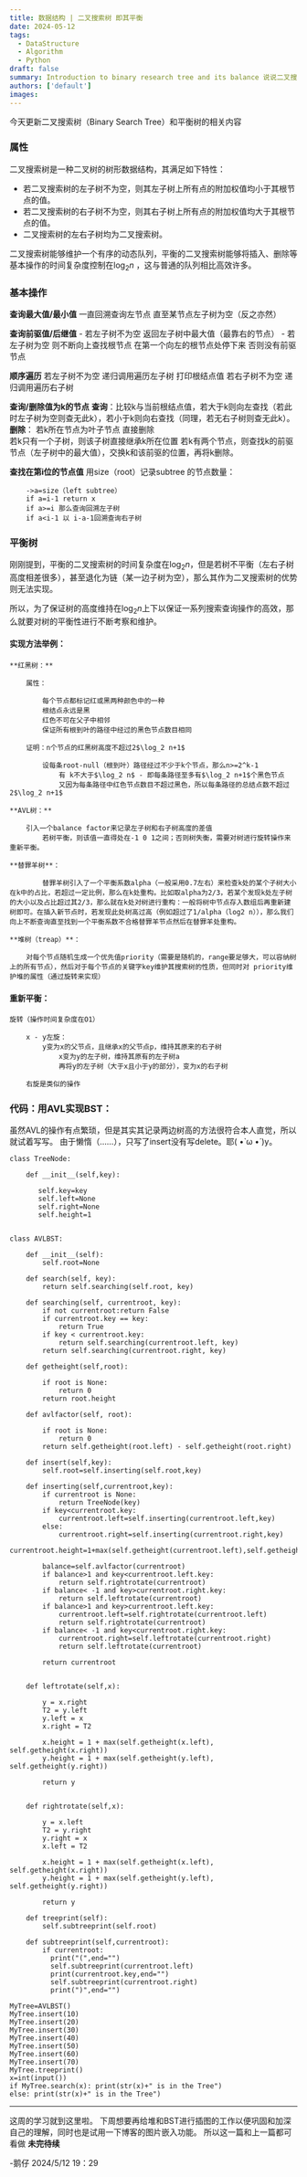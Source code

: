 ```yaml
---
title: 数据结构 | 二叉搜索树 即其平衡
date: 2024-05-12
tags:
  - DataStructure
  - Algorithm
  - Python
draft: false
summary: Introduction to binary research tree and its balance 说说二叉搜索树吧
authors: ['default']
images:
---
```


今天更新二叉搜索树（Binary Search Tree）和平衡树的相关内容

### 属性

二叉搜索树是一种二叉树的树形数据结构，其满足如下特性：

- 若二叉搜索树的左子树不为空，则其左子树上所有点的附加权值均小于其根节点的值。 
- 若二叉搜索树的右子树不为空，则其右子树上所有点的附加权值均大于其根节点的值。
- 二叉搜索树的左右子树均为二叉搜索树。
    
二叉搜索树能够维护一个有序的动态队列，平衡的二叉搜索树能够将插入、删除等基本操作的时间复杂度控制在$\log_2 n$ ，这与普通的队列相比高效许多。

### 基本操作

**查询最大值/最小值**
	一直回溯查询左节点 直至某节点左子树为空（反之亦然）

**查询前驱值/后继值**
	- 若左子树不为空 返回左子树中最大值（最靠右的节点）
	- 若左子树为空 则不断向上查找根节点 在第一个向左的根节点处停下来 否则没有前驱节点

**顺序遍历**
	若左子树不为空 递归调用遍历左子树
	打印根结点值
	若右子树不为空 递归调用遍历右子树	

**查询/删除值为k的节点**
	**查询**：比较k与当前根结点值，若大于k则向左查找（若此时左子树为空则查无此k），若小于k则向右查找（同理，若无右子树则查无此k）。
	**删除**：
		若k所在节点为叶子节点 直接删除		
		若k只有一个子树，则该子树直接继承k所在位置
		若k有两个节点，则查找k的前驱节点（左子树中的最大值），交换k和该前驱的位置，再将k删除。

**查找在第i位的节点值**
用size（root）记录subtree 的节点数量：

```
	->a=size（left subtree）
	if a=i-1 return x
	if a>=i 那么查询回溯左子树
	if a<i-1 以 i-a-1回溯查询右子树
```

### 平衡树

刚刚提到，平衡的二叉搜索树的时间复杂度在$\log_2 n$，但是若树不平衡（左右子树高度相差很多），甚至退化为链（某一边子树为空），那么其作为二叉搜索树的优势则无法实现。

所以，为了保证树的高度维持在$\log_2 n$上下以保证一系列搜索查询操作的高效，那么就要对树的平衡性进行不断考察和维护。

#### 实现方法举例：
	
	**红黑树：**

		属性：

			每个节点都标记红或黑两种颜色中的一种
			根结点永远是黑
			红色不可在父子中相邻
			保证所有根到叶的路径中经过的黑色节点数目相同
		
		证明：n个节点的红黑树高度不超过2$\log_2 n+1$

			设每条root-null（根到叶）路径经过不少于k个节点，那么n>=2^k-1
				有 k不大于$\log_2 n$ - 即每条路径至多有$\log_2 n+1$个黑色节点
				又因为每条路径中红色节点数目不超过黑色，所以每条路径的总结点数不超过2$\log_2 n+1$

	**AVL树：**

		引入一个balance factor来记录左子树和右子树高度的差值
			若树平衡，则该值一直得处在-1 0 1之间；否则树失衡，需要对树进行旋转操作来重新平衡。

	**替罪羊树**：

			替罪羊树引入了一个平衡系数alpha（一般采用0.7左右）来检查k处的某个子树大小在k中的占比，若超过一定比例，那么在k处重构。比如取alpha为2/3，若某个发现k处左子树的大小以及占比超过其2/3，那么就在k处对树进行重构：一般将树中节点存入数组后再重新建树即可。在插入新节点时，若发现此处树高过高（例如超过了1/alpha（log2 n）），那么我们向上不断查询直至找到一个平衡系数不合格替罪羊节点然后在替罪羊处重构。

	**堆树（treap）**：

		对每个节点随机生成一个优先值priority（需要是随机的，range要足够大，可以容纳树上的所有节点），然后对于每个节点的关键字key维护其搜索树的性质，但同时对 priority维护堆的属性（通过旋转来实现）
		
#### 重新平衡：

	旋转（操作时间复杂度在O1）

		x - y左旋：
			y变为x的父节点，且继承x的父节点p，维持其原来的右子树
				x变为y的左子树，维持其原有的左子树a
				再将y的左子树（大于x且小于y的部分），变为x的右子树

		右旋是类似的操作			
			


### 代码：用AVL实现BST：

虽然AVL的操作有点繁琐，但是其实其记录两边树高的方法很符合本人直觉，所以就试着写写。
由于懒惰（……），只写了insert没有写delete。耶( •̀ ω •́ )y。

```
class TreeNode:

    def __init__(self,key):

       self.key=key
       self.left=None
       self.right=None
       self.height=1

  
class AVLBST:

    def __init__(self):
        self.root=None

    def search(self, key):
        return self.searching(self.root, key)

    def searching(self, currentroot, key):
        if not currentroot:return False
        if currentroot.key == key:
            return True
        if key < currentroot.key:
            return self.searching(currentroot.left, key)
        return self.searching(currentroot.right, key)

    def getheight(self,root):

        if root is None:
            return 0
        return root.height

    def avlfactor(self, root):
    
        if root is None:
            return 0
        return self.getheight(root.left) - self.getheight(root.right)

    def insert(self,key):
        self.root=self.inserting(self.root,key)

    def inserting(self,currentroot,key):
        if currentroot is None:
            return TreeNode(key)
        if key<currentroot.key:
            currentroot.left=self.inserting(currentroot.left,key)
        else:
            currentroot.right=self.inserting(currentroot.right,key)
	               currentroot.height=1+max(self.getheight(currentroot.left),self.getheight(currentroot.right))

        balance=self.avlfactor(currentroot)
        if balance>1 and key<currentroot.left.key:
            return self.rightrotate(currentroot)
        if balance< -1 and key>currentroot.right.key:
            return self.leftrotate(currentroot)
        if balance>1 and key>currentroot.left.key:
            currentroot.left=self.rightrotate(currentroot.left)
            return self.rightrotate(currentroot)
        if balance< -1 and key<currentroot.right.key:
            currentroot.right=self.leftrotate(currentroot.right)
            return self.leftrotate(currentroot)

        return currentroot      
  

    def leftrotate(self,x):

        y = x.right
        T2 = y.left
        y.left = x
        x.right = T2

        x.height = 1 + max(self.getheight(x.left), self.getheight(x.right))
        y.height = 1 + max(self.getheight(y.left), self.getheight(y.right))

        return y

  
    def rightrotate(self,x):

        y = x.left
        T2 = y.right
        y.right = x
        x.left = T2

        x.height = 1 + max(self.getheight(x.left), self.getheight(x.right))
        y.height = 1 + max(self.getheight(y.left), self.getheight(y.right))

        return y

    def treeprint(self):
        self.subtreeprint(self.root)
        
    def subtreeprint(self,currentroot):
        if currentroot:
          print("(",end="")
          self.subtreeprint(currentroot.left)
          print(currentroot.key,end="")
          self.subtreeprint(currentroot.right)
          print(")",end="")

MyTree=AVLBST()
MyTree.insert(10)
MyTree.insert(20)
MyTree.insert(30)
MyTree.insert(40)
MyTree.insert(50)
MyTree.insert(60)
MyTree.insert(70)
MyTree.treeprint()
x=int(input())
if MyTree.search(x): print(str(x)+" is in the Tree")
else: print(str(x)+" is in the Tree")
```

---
这周的学习就到这里啦。
下周想要再给堆和BST进行插图的工作以便巩固和加深自己的理解，同时也是试用一下博客的图片嵌入功能。
所以这一篇和上一篇都可看做
**未完待续**

-鹅仔
2024/5/12 19：29
